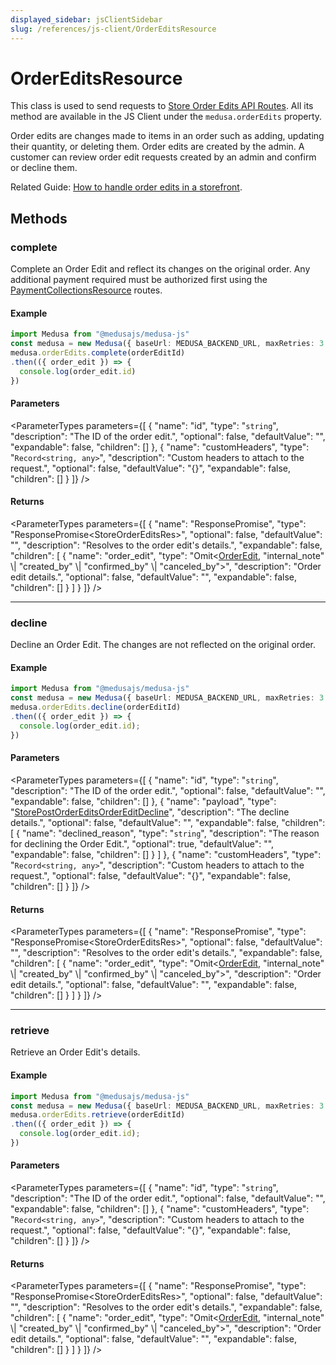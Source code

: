 ```yaml
---
displayed_sidebar: jsClientSidebar
slug: /references/js-client/OrderEditsResource
---
```



# OrderEditsResource

This class is used to send requests to [Store Order Edits API Routes](https://docs.medusajs.com/api/store#order-edits). All its method
are available in the JS Client under the `medusa.orderEdits` property.

Order edits are changes made to items in an order such as adding, updating their quantity, or deleting them. Order edits are created by the admin.
A customer can review order edit requests created by an admin and confirm or decline them.

Related Guide: [How to handle order edits in a storefront](https://docs.medusajs.com/modules/orders/storefront/handle-order-edits).

## Methods

### complete

Complete an Order Edit and reflect its changes on the original order. Any additional payment required must be authorized first using the [PaymentCollectionsResource](js_client.PaymentCollectionsResource.mdx) routes.

#### Example

```ts
import Medusa from "@medusajs/medusa-js"
const medusa = new Medusa({ baseUrl: MEDUSA_BACKEND_URL, maxRetries: 3 })
medusa.orderEdits.complete(orderEditId)
.then(({ order_edit }) => {
  console.log(order_edit.id)
})
```

#### Parameters

<ParameterTypes parameters={[
  {
    "name": "id",
    "type": "`string`",
    "description": "The ID of the order edit.",
    "optional": false,
    "defaultValue": "",
    "expandable": false,
    "children": []
  },
  {
    "name": "customHeaders",
    "type": "`Record<string, any>`",
    "description": "Custom headers to attach to the request.",
    "optional": false,
    "defaultValue": "{}",
    "expandable": false,
    "children": []
  }
]} />

#### Returns

<ParameterTypes parameters={[
  {
    "name": "ResponsePromise",
    "type": "ResponsePromise&#60;StoreOrderEditsRes&#62;",
    "optional": false,
    "defaultValue": "",
    "description": "Resolves to the order edit's details.",
    "expandable": false,
    "children": [
      {
        "name": "order_edit",
        "type": "Omit&#60;[OrderEdit](../../entities/classes/entities.OrderEdit.mdx), \"internal_note\" \\| \"created_by\" \\| \"confirmed_by\" \\| \"canceled_by\"&#62;",
        "description": "Order edit details.",
        "optional": false,
        "defaultValue": "",
        "expandable": false,
        "children": []
      }
    ]
  }
]} />

___

### decline

Decline an Order Edit. The changes are not reflected on the original order.

#### Example

```ts
import Medusa from "@medusajs/medusa-js"
const medusa = new Medusa({ baseUrl: MEDUSA_BACKEND_URL, maxRetries: 3 })
medusa.orderEdits.decline(orderEditId)
.then(({ order_edit }) => {
  console.log(order_edit.id);
})
```

#### Parameters

<ParameterTypes parameters={[
  {
    "name": "id",
    "type": "`string`",
    "description": "The ID of the order edit.",
    "optional": false,
    "defaultValue": "",
    "expandable": false,
    "children": []
  },
  {
    "name": "payload",
    "type": "[StorePostOrderEditsOrderEditDecline](../../medusa/classes/medusa.StorePostOrderEditsOrderEditDecline.mdx)",
    "description": "The decline details.",
    "optional": false,
    "defaultValue": "",
    "expandable": false,
    "children": [
      {
        "name": "declined_reason",
        "type": "`string`",
        "description": "The reason for declining the Order Edit.",
        "optional": true,
        "defaultValue": "",
        "expandable": false,
        "children": []
      }
    ]
  },
  {
    "name": "customHeaders",
    "type": "`Record<string, any>`",
    "description": "Custom headers to attach to the request.",
    "optional": false,
    "defaultValue": "{}",
    "expandable": false,
    "children": []
  }
]} />

#### Returns

<ParameterTypes parameters={[
  {
    "name": "ResponsePromise",
    "type": "ResponsePromise&#60;StoreOrderEditsRes&#62;",
    "optional": false,
    "defaultValue": "",
    "description": "Resolves to the order edit's details.",
    "expandable": false,
    "children": [
      {
        "name": "order_edit",
        "type": "Omit&#60;[OrderEdit](../../entities/classes/entities.OrderEdit.mdx), \"internal_note\" \\| \"created_by\" \\| \"confirmed_by\" \\| \"canceled_by\"&#62;",
        "description": "Order edit details.",
        "optional": false,
        "defaultValue": "",
        "expandable": false,
        "children": []
      }
    ]
  }
]} />

___

### retrieve

Retrieve an Order Edit's details.

#### Example

```ts
import Medusa from "@medusajs/medusa-js"
const medusa = new Medusa({ baseUrl: MEDUSA_BACKEND_URL, maxRetries: 3 })
medusa.orderEdits.retrieve(orderEditId)
.then(({ order_edit }) => {
  console.log(order_edit.id);
})
```

#### Parameters

<ParameterTypes parameters={[
  {
    "name": "id",
    "type": "`string`",
    "description": "The ID of the order edit.",
    "optional": false,
    "defaultValue": "",
    "expandable": false,
    "children": []
  },
  {
    "name": "customHeaders",
    "type": "`Record<string, any>`",
    "description": "Custom headers to attach to the request.",
    "optional": false,
    "defaultValue": "{}",
    "expandable": false,
    "children": []
  }
]} />

#### Returns

<ParameterTypes parameters={[
  {
    "name": "ResponsePromise",
    "type": "ResponsePromise&#60;StoreOrderEditsRes&#62;",
    "optional": false,
    "defaultValue": "",
    "description": "Resolves to the order edit's details.",
    "expandable": false,
    "children": [
      {
        "name": "order_edit",
        "type": "Omit&#60;[OrderEdit](../../entities/classes/entities.OrderEdit.mdx), \"internal_note\" \\| \"created_by\" \\| \"confirmed_by\" \\| \"canceled_by\"&#62;",
        "description": "Order edit details.",
        "optional": false,
        "defaultValue": "",
        "expandable": false,
        "children": []
      }
    ]
  }
]} />
